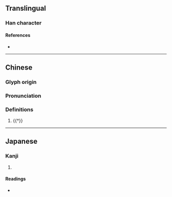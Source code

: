 {{character info/new}}
==Translingual==

===Han character===
{{Han char|rn=94|rad=犬|as=04|sn=7|four=|canj=KHD|ids=⿰犭木}}

====References====
* {{Han ref|kx=0708.021|dkj=20304|hdz=21335.030|uh=72C7|ud=29383}}

----
==Chinese==
{{zh-forms}}

===Glyph origin===
{{Han etym}}

===Pronunciation===
{{zh-pron
|m=mù
|mc=y
|oc=y
|cat=n
}}

===Definitions===
{{zh-hanzi}}

# {{†}} {{zh-only|狇狫}}

----

==Japanese==

===Kanji===
{{ja-kanji|grade=|rs=犬04}}

# {{defn|lang=ja|sort=犬04}}

====Readings====
* {{ja-readings|on=[[ぼく]] (boku)|kun=}}